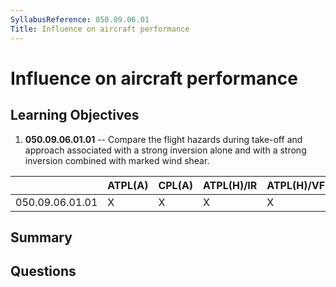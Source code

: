 ```yaml
---
SyllabusReference: 050.09.06.01
Title: Influence on aircraft performance
---
```


# Influence on aircraft performance

## Learning Objectives

1. **050.09.06.01.01** -- Compare the flight hazards during take-off and approach
   associated with a strong inversion alone and with a strong inversion combined
   with marked wind shear.

|                 | ATPL(A) | CPL(A) | ATPL(H)/IR | ATPL(H)/VFR | CPL(H) | IR  | CBIR(A) |
| --------------- | ------- | ------ | ---------- | ----------- | ------ | --- | ------- |
| 050.09.06.01.01 | X       | X      | X          | X           | X      | X   | X       |

## Summary

## Questions
